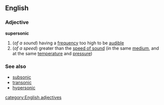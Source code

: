 ==English==
===Adjective===
{{wikipedia}}
'''supersonic'''
#(''of a sound'') having a [[frequency]] too high to be [[audible]]
#(''of a speed'') greater than the [[speed of sound]] (in the same [[medium]], and at the same [[temperature]] and [[pressure]])
===See also===
*[[subsonic]]
*[[transonic]]
*[[hypersonic]]
[[category:English adjectives]]